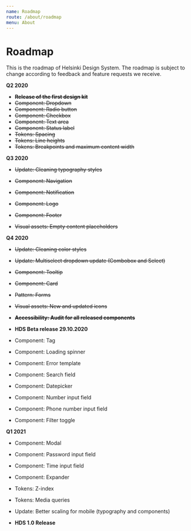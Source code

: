 ```yaml
---
name: Roadmap
route: /about/roadmap
menu: About
---
```



# Roadmap

<LargeParagraph>
   This is the roadmap of Helsinki Design System. The roadmap is subject to change according to feedback and feature requests we receive.
</LargeParagraph>

**Q2 2020**

- ~~**Release of the first design kit**~~
- ~~Component: Dropdown~~
- ~~Component: Radio button~~
- ~~Component: Checkbox~~
- ~~Component: Text area~~
- ~~Component: Status label~~
- ~~Tokens: Spacing~~
- ~~Tokens: Line heights~~
- ~~Tokens: Breakpoints and maximum content width~~


**Q3 2020**

- ~~Update: Cleaning typography styles~~


- ~~Component: Navigation~~
- ~~Component: Notification~~
- ~~Component: Logo~~
- ~~Component: Footer~~
- ~~Visual assets: Empty content placeholders~~


**Q4 2020**

- ~~Update: Cleaning color styles~~
- ~~Update: Multiselect dropdown update (Combobox and Select)~~


- ~~Component: Tooltip~~
- ~~Component: Card~~
- ~~Pattern: Forms~~
- ~~Visual assets: New and updated icons~~


- ~~**Accessibility: Audit for all released components**~~


- **HDS Beta release 29.10.2020**


- Component: Tag
- Component: Loading spinner
- Component: Error template
- Component: Search field
- Component: Datepicker
- Component: Number input field
- Component: Phone number input field
- Component: Filter toggle


**Q1 2021**

- Component: Modal
- Component: Password input field
- Component: Time input field
- Component: Expander


- Tokens: Z-index
- Tokens: Media queries


- Update: Better scaling for mobile (typography and components)


- **HDS 1.0 Release**
